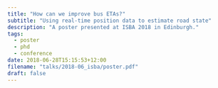 ```yaml
---
title: "How can we improve bus ETAs?"
subtitle: "Using real-time position data to estimate road state"
description: "A poster presented at ISBA 2018 in Edinburgh."
tags:
  - poster
  - phd
  - conference
date: 2018-06-28T15:15:53+12:00
filename: "talks/2018-06_isba/poster.pdf"
draft: false
---
```

